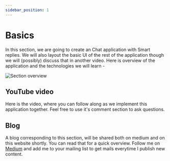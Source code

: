 ```yaml
---
sidebar_position: 1
---
```



# Basics

In this section, we are going to create an Chat application with Smart replies. We will also layout the basic UI of the rest of the application though we will (possibly) discuss that in another video. Here is overview of the application and the technologies we will learn -

![Section overview](/img/tutorial/chat-smart-replies/overview.png)

## YouTube video

Here is the video, where you can follow along as we implement this application together. Feel free to use it's comment section to ask questions.

<ReactPlayer controls url='https://youtu.be/6KfpMSPGUeA' />

## Blog

A blog corresponding to this section, will be shared both on medium and on this website shortly. You can read that for a quick overview. Follow me on [Medium](https://medium.com/@absatyaprakash01) and add me to your mailing list to get mails everytime I publish new content.
